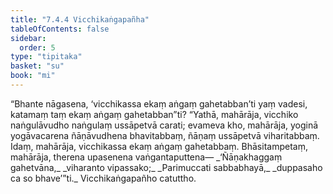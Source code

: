 ```yaml
---
title: "7.4.4 Vicchikaṅgapañha"
tableOfContents: false
sidebar:
  order: 5
type: "tipitaka"
basket: "su"
book: "mi"
---
```



<DynamicBreadcrumb />

<Division number="258" book="mi" bookNo="28">

<Paragraph number="1846" book="mi">
“Bhante nāgasena, ‘vicchikassa ekaṃ aṅgaṃ gahetabban’ti yaṃ vadesi, katamaṃ taṃ ekaṃ aṅgaṃ gahetabban”ti? “Yathā, mahārāja, vicchiko naṅgulāvudho naṅgulaṃ ussāpetvā carati; evameva kho, mahārāja, yoginā yogāvacarena ñāṇāvudhena bhavitabbaṃ, ñāṇaṃ ussāpetvā viharitabbaṃ. Idaṃ, mahārāja, vicchikassa ekaṃ aṅgaṃ gahetabbaṃ. Bhāsitampetaṃ, mahārāja, therena upasenena vaṅgantaputtena—
</Paragraph>

<Paragraph number="1847" type="verses" book="mi">
_‘Ñāṇakhaggaṃ gahetvāna,_  
_viharanto vipassako;_  
_Parimuccati sabbabhayā,_  
_duppasaho ca so bhave’”ti._  


</Paragraph>
</Division>

<Paragraph number="1848" type="center" book="mi">
Vicchikaṅgapañho catuttho.
</Paragraph>